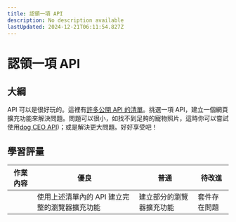 ```yaml
---
title: 認領一項 API
description: No description available
lastUpdated: 2024-12-21T06:11:54.827Z
---
```


# 認領一項 API

## 大綱

API 可以是很好玩的。這裡有[許多公開 API 的清單](https://github.com/public-apis/public-apis)。挑選一項 API，建立一個網頁擴充功能來解決問題。問題可以很小，如找不到足夠的寵物照片，這時你可以嘗試使用[dog CEO API](https://dog.ceo/dog-api/))；或是解決更大問題。好好享受吧！

## 學習評量

| 作業內容 | 優良                                          | 普通                     | 待改進       |
| -------- | --------------------------------------------- | ------------------------ | ------------ |
|          | 使用上述清單內的 API 建立完整的瀏覽器擴充功能 | 建立部分的瀏覽器擴充功能 | 套件存在問題 |
